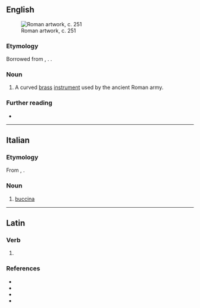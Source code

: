 ==English==
[[File:Grande_Ludovisi_Altemps_Inv8574_n4.jpg|thumb|Roman artwork, c. 251 {{CE}}]]

===Etymology===
Borrowed from {{bor|en|la|būcina}}, {{m|la|buccina}}. {{doublet|en|buisine}}.

===Noun===
{{en-noun}}

# {{lb|en|historical|musical instruments}} A curved [[brass]] [[instrument]] used by the ancient Roman army.
#: {{cot|en|buisine}}

===Further reading===
* {{pedia}}

----

==Italian==

===Etymology===
From {{der|it|la|būcina}}, {{m|la|buccina}}.

===Noun===
{{it-noun|f}}

# {{lb|it|musical instruments}} [[#English|buccina]]

----

==Latin==

===Verb===
{{la-verb-form|buccinā}}

# {{inflection of|la|buccinō||2|s|pres|actv|impr}}

===References===
* {{R:L&S}}
* {{R:Elementary Lewis}}
* {{R:du Cange}}
* {{R:Gaffiot}}
